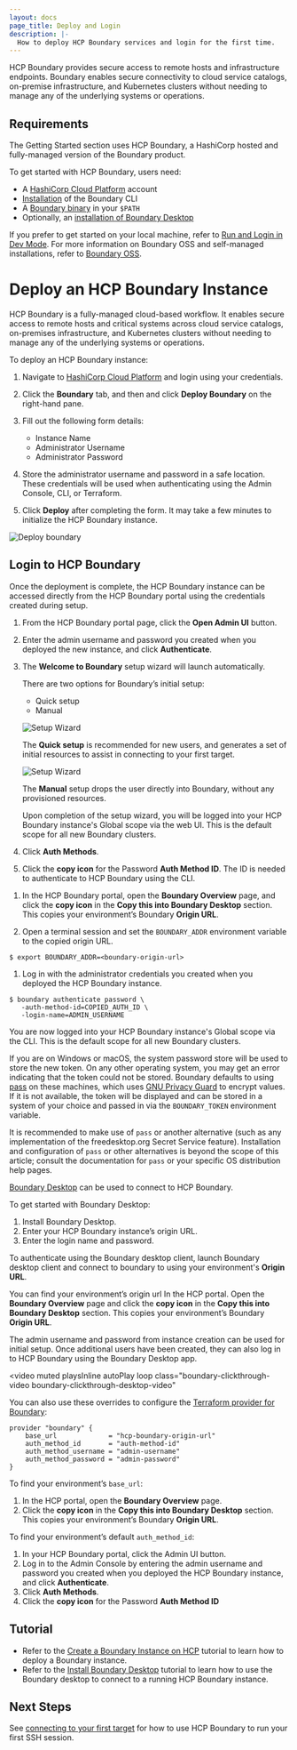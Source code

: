 ```yaml
---
layout: docs
page_title: Deploy and Login
description: |-
  How to deploy HCP Boundary services and login for the first time.
---
```


HCP Boundary provides secure access to remote hosts and infrastructure
endpoints. Boundary enables secure connectivity to cloud service catalogs,
on-premise infrastructure, and Kubernetes clusters without needing to manage any
of the underlying systems or operations.

## Requirements

The Getting Started section uses HCP Boundary, a HashiCorp hosted and
fully-managed version of the Boundary product.

To get started with HCP Boundary, users need:

- A [HashiCorp Cloud Platform](https://portal.cloud.hashicorp.com/sign-up)
  account
- [Installation](https://learn.hashicorp.com/tutorials/boundary/hcp-getting-started-install)
  of the Boundary CLI
- A [Boundary binary](https://www.boundaryproject.io/downloads) in your `$PATH`
- Optionally, an [installation of Boundary
  Desktop](https://learn.hashicorp.com/tutorials/boundary/hcp-getting-started-desktop-app)

If you prefer to get started on your local machine, refer to [Run and Login in
Dev Mode](/docs/oss/installing/run-and-login). For more information on Boundary
OSS and self-managed installations, refer to [Boundary OSS](/docs/oss).

# Deploy an HCP Boundary Instance

HCP Boundary is a fully-managed cloud-based workflow. It enables secure access
to remote hosts and critical systems across cloud service catalogs, on-premises
infrastructure, and Kubernetes clusters without needing to manage any of the
underlying systems or operations.

To deploy an HCP Boundary instance:

1. Navigate to [HashiCorp Cloud Platform](https://portal.cloud.hashicorp.com/)
   and login using your credentials.

1. Click the **Boundary** tab, and then and click **Deploy Boundary** on
   the right-hand pane.

1. Fill out the following form details:

   - Instance Name
   - Administrator Username
   - Administrator Password

1. Store the administrator username and password in a safe location. These
   credentials will be used when authenticating using the Admin Console, CLI, or
   Terraform.

1. Click **Deploy** after completing the form. It may take a few minutes to
   initialize the HCP Boundary instance.

![Deploy boundary](/img/hcp-deploy-form.png)

## Login to HCP Boundary

Once the deployment is complete, the HCP Boundary instance can be accessed
directly from the HCP Boundary portal using the credentials created during
setup.

1. From the HCP Boundary portal page, click the **Open Admin UI** button.

1. Enter the admin username and password you created when you deployed the new
instance, and click **Authenticate**.

1. The **Welcome to Boundary** setup wizard will launch automatically.

   There are two options for Boundary’s initial setup:

   - Quick setup
   - Manual

   ![Setup Wizard](/img/setup-wizard.png)

   The **Quick setup** is recommended for new users, and generates a set of initial
   resources to assist in connecting to your first target.

   ![Setup Wizard](/img/setup-wizard-target.png)

   The **Manual** setup drops the user directly into Boundary, without any
   provisioned resources.

   Upon completion of the setup wizard, you will be logged into your HCP Boundary
   instance's Global scope via the web UI. This is the default scope for all new
   Boundary clusters.

1. Click **Auth Methods**.

1. Click the **copy icon** for the Password **Auth Method ID**. The ID is needed to
authenticate to HCP Boundary using the CLI.

<Tabs>
<Tab heading="CLI">


1. In the HCP Boundary portal, open the **Boundary Overview** page, and click
the **copy icon** in the **Copy this into Boundary Desktop** section. This
copies your environment’s Boundary **Origin URL**.

1. Open a terminal session and set the `BOUNDARY_ADDR` environment variable to
the copied origin URL.

```shell-session
$ export BOUNDARY_ADDR=<boundary-origin-url>
```

1. Log in with the administrator credentials you created when you deployed the
HCP Boundary instance.

```shell-session
$ boundary authenticate password \
   -auth-method-id=COPIED_AUTH_ID \
   -login-name=ADMIN_USERNAME
```

You are now logged into your HCP Boundary instance's Global scope via the CLI.
This is the default scope for all new Boundary clusters.

If you are on Windows or macOS, the system password store will be used to store
the new token. On any other operating system, you may get an error indicating
that the token could not be stored. Boundary defaults to using
[pass](https://www.passwordstore.org/) on these machines, which uses [GNU
Privacy Guard](https://gnupg.org/) to encrypt values. If it is not available,
the token will be displayed and can be stored in a system of your choice and
passed in via the `BOUNDARY_TOKEN` environment variable.

It is recommended to make use of `pass` or another alternative (such as any
implementation of the freedesktop.org Secret Service feature). Installation and
configuration of `pass` or other alternatives is beyond the scope of this
article; consult the documentation for `pass` or your specific OS distribution
help pages.

</Tab>
<Tab heading="Desktop Client">


[Boundary Desktop](https://www.boundaryproject.io/downloads) can be used to
connect to HCP Boundary.

To get started with Boundary Desktop:

1. Install Boundary Desktop.
1. Enter your HCP Boundary instance’s origin URL.
1. Enter the login name and password.

To authenticate using the Boundary desktop client, launch Boundary desktop
client and connect to boundary to using your environment's **Origin URL**.

You can find your environment’s origin url In the HCP portal. Open the
**Boundary Overview** page and click the **copy icon** in the **Copy this into
Boundary Desktop** section. This copies your environment’s Boundary **Origin
URL**.

The admin username and password from instance creation can be used for initial
setup. Once additional users have been created, they can also log in to HCP
Boundary using the Boundary Desktop app.


<video
  muted
  playsInline
  autoPlay
  loop
  class="boundary-clickthrough-video boundary-clickthrough-desktop-video"
>
  <source
    type="video/mp4"
    src="https://www.datocms-assets.com/2885/1613612831-boundary-desktop-clickthrough-authenticate-v1-0-0.mp4"
  />
</video>

</Tab>
<Tab heading="Terraform">


You can also use these overrides to configure the [Terraform provider for
Boundary](https://registry.terraform.io/providers/hashicorp/boundary):

```hcl
provider "boundary" {
    base_url             = "hcp-boundary-origin-url"
    auth_method_id       = "auth-method-id"
    auth_method_username = "admin-username"
    auth_method_password = "admin-password"
}
```

To find your environment’s `base_url`:

1. In the HCP portal, open the **Boundary Overview** page.
1. Click the **copy icon** in the **Copy this into Boundary Desktop** section.
   This copies your environment’s Boundary **Origin URL**.

To find your environment’s default `auth_method_id`:

1. In your HCP Boundary portal, click the Admin UI button.
1. Log in to the Admin Console by entering the admin username and password you
   created when you deployed the HCP Boundary instance, and click **Authenticate**.
1. Click **Auth Methods**.
1. Click the **copy icon** for the Password **Auth Method ID**

</Tab>
</Tabs>

## Tutorial

- Refer to the [Create a Boundary Instance on
  HCP](https://learn.hashicorp.com/tutorials/boundary/hcp-getting-started-create)
  tutorial to learn how to deploy a Boundary instance.
- Refer to the [Install Boundary
  Desktop](https://learn.hashicorp.com/tutorials/boundary/hcp-getting-started-desktop-app)
  tutorial to learn how to use the Boundary desktop to connect to a running HCP
  Boundary instance.


## Next Steps

See [connecting to your first target](/docs/getting-started/connect-to-target)
for how to use HCP Boundary to run your first SSH session.
